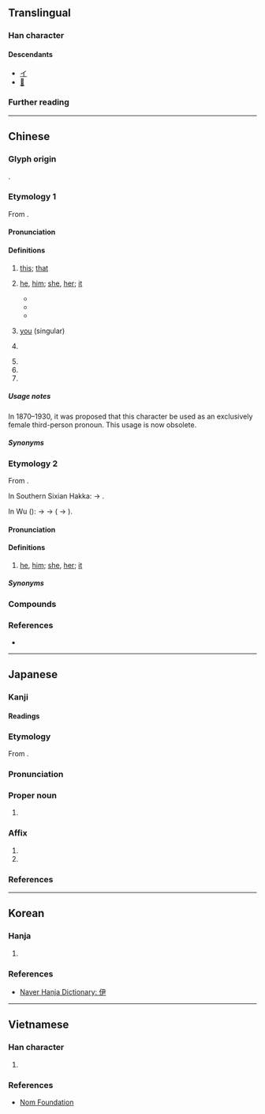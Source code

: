 {{character info}}
==Translingual==

===Han character===
{{Han char|rn=9|rad=人|as=04|sn=6|four=27257|canj=OSK|ids=⿰亻尹}}

====Descendants====
* [[イ]]
* [[𛀇]]

===Further reading===
{{Han ref|kx=0095.150|dkj=00432|dj=0202.010|hdz=10126.090|uh=4F0A}}

----

==Chinese==

===Glyph origin===
{{Han etym}}
{{Han compound|人|alt1=亻|尹|ls=psc|c1=s|t1=person|c2=p}}.

===Etymology 1===
{{zh-forms|alt=𠁼}}
From {{inh|zh|sit-pro|*(h)i ~ *(h)aj||this; here}}.

====Pronunciation====
{{zh-pron
|m=yī
|ma=Zh-yī.ogg
|c=ji1
|h=pfs=yî
|md=ĭ
|mda=Cdo-fzho,_伊.ogg
|mn=ml,tp,kh,tn,lk,sx,yl,mg,hc,tc,jj,ph,sg:i/km:ī
|mn-t=i1
|w=1i
|mc=y
|oc=y
|cat=pron,pn
}}

====Definitions====
{{head|zh|Han character}}

# {{lb|zh|literary}} [[this]]; [[that]]
# {{lb|zh|literary|formal|or|coastal|_|Min}} [[he]], [[him]]; [[she]], [[her]]; [[it]] {{defdate|from 5th c.}}
#: {{zh-x|我 無 共 伊 講。|I didn't tell '''him'''.|MN}}
#: {{zh-x|'''伊''' 名 什乇？|tr=Ĭ miàng sié-nó̤h?|What's his/her name?|MD|a=Cdo_whats_his_name.ogg}}
#* {{zh-x|^江 家 我 顧 伊，^庾 家 伊 顧 我。|ref=Shishuo Xinyu}}
#* {{zh-x|伊 伏 在 地上；車夫 便 也 立 住 腳。|'''She''' laid prostrate on the ground; the coachman also had halted.|ref='''1919''' December 1, {{lw|zh|魯迅}} ({{w|Lu Xun}}), {{lw|zh|pref=《|一件小事|suf=》}}}}
#* {{zh-x|@[&hellip;]，伊 於 混亂 中 摸 到 地上 之 啞鈴，即 持 啞鈴 砸 被害人 頭部 後，捆綁 被害人，待 強盜 完畢 後，抽煙 思索 如何 處理 被害人，約 三十 分鐘，因 認 被害人 有 看見 伊，始 決定 不 留 活口（決定 殺死 被害人），@[&hellip;]||M-TW|ref='''2004''' August 19, {{lw|zh|s:最高法院93年度台上字第4326號刑事判決|最高法院93年度台上字第4326號刑事判決}}}}
# {{lb|zh|literary}} [[you]] (singular)
# {{zh-div|水|河}} {{place|zh|t={{w|Yi River}}|tributary of the {{w|Luo River}}|p/Henan|c/China}}
# {{surname|zh}}
# {{zh-short|伊拉克|Iraq}}
# {{zh-short|伊朗|Iran}}

=====Usage notes=====
In 1870–1930, it was proposed that this character be used as an exclusively female third-person pronoun. This usage is now obsolete.

=====Synonyms=====
{{zh-dial|他}}

===Etymology 2===
{{zh-forms|alt=佢,渠,夷-Wu}}
From {{ltc-l|渠|he; she; it}}.

In Southern Sixian Hakka: {{IPAchar|/ki/}} → {{IPAchar|/i/}}.

In Wu ({{zh-ref|You, 1995}}): {{IPAchar|/ɡ-/}} → {{IPAchar|/dʑ-/}} → {{IPAchar|/ɦ-/}} ( → {{IPAchar|/ʔ-/}}).

====Pronunciation====
{{zh-pron
|h=pfs=s:yì
|w=3hhi
|cat=pron
}}

====Definitions====
{{head|zh|Han character}}

# {{lb|zh|Southern Sixian|_|Hakka|Wu}} [[he]], [[him]]; [[she]], [[her]]; [[it]]
#: {{zh-x|儂 來 尋 我 兒子，伊 正好 勿 辣海，對勿起。|You came to see my son, but '''he''' happens to not be here right now, sorry.|SH}}

=====Synonyms=====
{{zh-dial|他}}

===Compounds===
{{zh-der|fold=1|下車伊始|伊于胡底|伊人|伊優|伊兒汗國|伊凡第三|伊凡第四|伊凡諾夫|伊利亞德|伊利湖|伊利甘|伊利諾州|伊吾|伊呂|伊周|伊哩烏蘆|伊士曼|伊多語|伊始|伊寧縣|伊川|伊底帕斯|伊府麵|伊拉克|伊斯坦堡|伊斯巴罕|伊斯特島|伊斯蘭教|伊昔|伊朗|伊朗高原|伊比鳩魯|伊水|伊洛|伊犁|伊犁條約|伊犁河|伊犁縱谷|伊犁馬|伊瑪目|伊甸園|伊留申|伊秉綬|伊科戰爭|伊索|伊索寓言|伊羅斯|伊耆氏|伊蒲饌|伊藤博文|伊蘭|伊蚊|伊豆半島|伊里布|伊闕佛龕|伊闕山|伊鬱|佛洛伊德|兩伊戰爭|匪朝伊夕|吾伊|木乃伊|洛伊盆地|特洛伊城|秋水伊人|自詒伊戚|自貽伊戚|薩伊|蘇伊士|鬱伊|巴哈伊|伊儂:i-lâng|伊紅|別伊克|伊寧|伊里其|伊無踏我的跤，我無咬伊的頭|伊邑|伊威}}

===References===
* {{R:yue:Hanzi}}

----

==Japanese==

===Kanji===
{{ja-kanji|grade=|rs=人04}}

====Readings====
{{ja-readings
|goon=い
|kanon=い
|kun=これ-,かれ-,ただ-
}}

===Etymology===
{{ja-kanjitab|い|yomi=o}}
From {{der|ja|ltc|-|sort=い}} {{ltc-l|伊}}.

===Pronunciation===
{{ja-pron|い|acc=1|acc_ref=DJR}}

===Proper noun===
{{ja-pos|proper|い}}

# {{short for|ja|伊太利||[[Italy]]|tr=Italia}}

===Affix===
{{ja-pos|affix|い}}

# {{short for|ja|伊太利||[[Italy]]|tr=Italia}}
# {{short for|ja|伊賀||[[Iga]]|tr=Iga}}

===References===
<references/>

----

==Korean==

===Hanja===
{{ko-hanja|저|이}}

# {{rfdef|ko|sort=人04}}

===References===
* [https://hanja.dict.naver.com/hanja?q=伊 Naver Hanja Dictionary: 伊]

----

==Vietnamese==

===Han character===
{{vi-readings|hanviet=y|nom=y,ì|rs=人04}}

# {{rfdef|vi|sort=人04}}

===References===
* [http://nomfoundation.org/common/nom_details.php?codepoint=4F0A Nom Foundation]